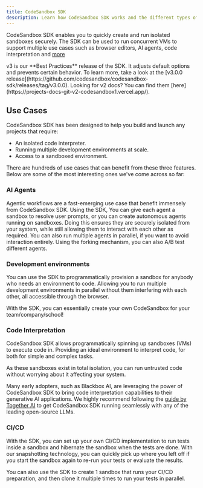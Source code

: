 ```yaml
---
title: CodeSandbox SDK
description: Learn how CodeSandbox SDK works and the different types of projects you can create and develop.
---
```



<Hero
  title="CodeSandbox SDK"
  subtitle="Programmatically spin up (AI) sandboxes"
/>

CodeSandbox SDK enables you to quickly create and run isolated sandboxes securely.
The SDK can be used to run concurrent VMs to support multiple use cases such as browser editors, AI agents, code interpretation and [more](/sdk/use-cases.mdx)

<Callout type="info">
v3 is our **Best Practices** release of the SDK. It adjusts default options and prevents certain behavior. To learn more, take a look at the [v3.0.0 release](https://github.com/codesandbox/codesandbox-sdk/releases/tag/v3.0.0). Looking for v2 docs? You can find them [here](https://projects-docs-git-v2-codesandbox1.vercel.app/). 
</Callout>


## Use Cases

CodeSandbox SDK has been designed to help you build and launch any projects that require:

- An isolated code interpreter.
- Running multiple development environments at scale.
- Access to a sandboxed environment.

There are hundreds of use cases that can benefit from these three features. Below are some of the most interesting ones we've come across so far:

### AI Agents

Agentic workflows are a fast-emerging use case that benefit immensely from CodeSandbox SDK. Using the SDK, You can give each agent a sandbox to resolve user prompts, or you can create autonomous agents running on sandboxes. Doing this ensures they are securely isolated from your system, while still allowing them to interact with each other as required. You can also run multiple agents in parallel, if you want to avoid interaction entirely. Using the forking mechanism, you can also A/B test different agents.

### Development environments

You can use the SDK to programmatically provision a sandbox for anybody who needs an environment to code. Allowing you to run multiple development environments in parallel without them interfering with each other, all accessible through the browser.

With the SDK, you can essentially create your own CodeSandbox for your team/company/school!

### Code Interpretation

CodeSandbox SDK allows programmatically spinning up sandboxes (VMs) to execute code in. Providing an ideal environment to interpret code, for both for simple and complex tasks.

As these sandboxes exist in total isolation, you can run untrusted code without worrying about it affecting your system.

Many early adopters, such as Blackbox AI, are leveraging the power of CodeSandbox SDK to bring code interpretation capabilities to their generative AI applications. We highly recommend following the [guide by Together AI](https://docs.together.ai/docs/together-code-sandbox) to get CodeSandbox SDK running seamlessly with any of the leading open-source LLMs.

### CI/CD

With the SDK, you can set up your own CI/CD implementation to run tests inside a sandbox and hibernate the sandbox when the tests are done. With our snapshotting technology, you can quickly pick up where you left off if you start the sandbox again to re-run your tests or evaluate the results.

You can also use the SDK to create 1 sandbox that runs your CI/CD preparation, and then clone it multiple times to run your tests in parallel.